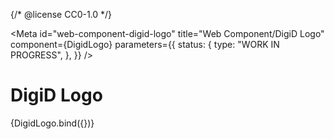 {/* @license CC0-1.0 */}


<Meta
  id="web-component-digid-logo"
  title="Web Component/DigiD Logo"
  component={DigidLogo}
  parameters={{
    status: {
      type: "WORK IN PROGRESS",
    },
  }}
/>

# DigiD Logo

<Canvas>
  <Story name="Default">{DigidLogo.bind({})}</Story>
</Canvas>
